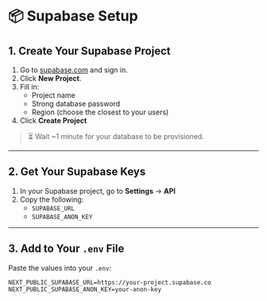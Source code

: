 # 📦 Supabase Setup

## 1. Create Your Supabase Project

1. Go to [supabase.com](https://supabase.com) and sign in.
2. Click **New Project**.
3. Fill in:
   - Project name
   - Strong database password
   - Region (choose the closest to your users)
4. Click **Create Project**

> ⏳ Wait ~1 minute for your database to be provisioned.

---

## 2. Get Your Supabase Keys

1. In your Supabase project, go to **Settings** → **API**
2. Copy the following:
   - `SUPABASE_URL`
   - `SUPABASE_ANON_KEY`

---

## 3. Add to Your `.env` File

Paste the values into your `.env`:

```env
NEXT_PUBLIC_SUPABASE_URL=https://your-project.supabase.co
NEXT_PUBLIC_SUPABASE_ANON_KEY=your-anon-key
```
